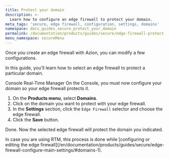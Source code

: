 ```yaml
---
title: Protect your domain
description: >-
  Learn how to configure an edge firewall to protect your domain.
meta_tags: 'secure, edge firewall, configuration, settings, domains'
namespace: docs_guides_secure_protect_your_domain
permalink: /documentation/products/guides/secure/edge-firewall-protect-your-domain/
menu_namespace: secureMenu
---
```



<InterfaceNote />

Once you create an edge firewall with Azion, you can modify a few configurations. 

In this guide, you'll learn how to select an edge firewall to protect a particular domain.

<Tabs client:visible>
    <Fragment slot="tab.console">Console</Fragment>
    <Fragment slot="tab.rtm">Real-Time Manager</Fragment>

<Fragment slot="panel.console">
On the Console, you must now configure your domain so your edge firewall protects it.

1. On the **Products menu**, select **Domains**.
2. Click on the domain you want to protect with your edge firewall.
3. In the **Settings** section, click the `Edge Firewall` selector and choose the edge firewall.
4. Click the **Save** button.

Done. Now the selected edge firewall will protect the domain you indicated.
</Fragment>

<Fragment slot="panel.rtm">
In case you are using RTM, this process is done while [configuring or editing the edge firewall](/en/documentation/products/guides/secure/edge-firewall-configure-main-settings/#domains-1).

</Fragment>

</Tabs>
